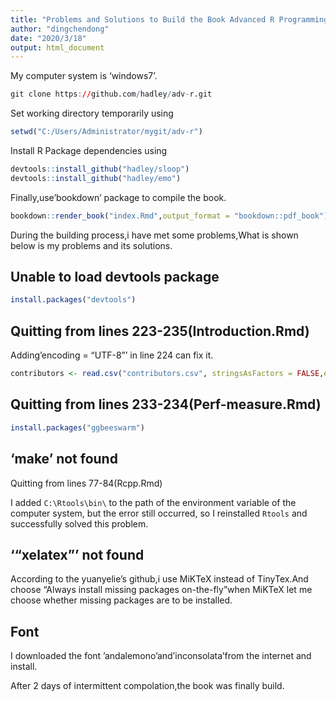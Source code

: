 ---
title: "Problems and Solutions to Build the Book Advanced R Programming using Rstudio"
author: "dingchendong"
date: "2020/3/18"
output: html_document
---

My computer system is 'windows7'.
```{r eval=FALSE}
git clone https://github.com/hadley/adv-r.git
```
Set working directory temporarily using
```{r eval=FALSE}
setwd("C:/Users/Administrator/mygit/adv-r")
```
Install R Package dependencies using
```{r eval=FALSE}
devtools::install_github("hadley/sloop")
devtools::install_github("hadley/emo")
```
Finally,use'bookdown' package to compile the book.
```{r eval=FALSE}
bookdown::render_book("index.Rmd",output_format = "bookdown::pdf_book")
```
During the building process,i have met some problems,What is shown below is my problems and its solutions.

## Unable to load devtools package

```{r eval=FALSE}
install.packages("devtools")
```

## Quitting from lines 223-235(Introduction.Rmd)

Adding'encoding = "UTF-8"' in line 224 can fix it.
```{r eval=FALSE}
contributors <- read.csv("contributors.csv", stringsAsFactors = FALSE,encoding = "UTF-8")
```

## Quitting from lines 233-234(Perf-measure.Rmd)

```{r eval=FALSE}
install.packages("ggbeeswarm")
```

## 'make' not found
Quitting from lines 77-84(Rcpp.Rmd)

I added `C:\Rtools\bin\` to the path of the environment variable of the computer system, but the error still occurred, so I reinstalled `Rtools` and successfully solved this problem.

## '"xelatex"' not found

According to the yuanyelie's github,i use MiKTeX instead of TinyTex.And choose "Always install missing packages on-the-fly"when MiKTeX let me choose whether missing packages are to be installed.

## Font

I downloaded the font 'andalemono'and'inconsolata'from the internet and install.

After 2 days of intermittent compolation,the book was finally build.
